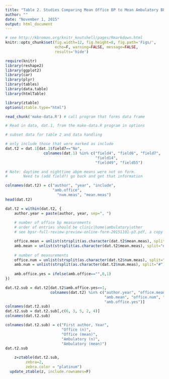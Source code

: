 ```yaml
---
title: "Table 2. Studies Comparing Mean Office BP to Mean Ambulatory BP Monitoring"
author: ""
date: "November 1, 2015"
output: html_document
---
```



```r
# see http://kbroman.org/knitr_knutshell/pages/Rmarkdown.html
knitr::opts_chunk$set(fig.width=12, fig.height=8, fig.path='Figs/',
                      echo=F, warning=FALSE, message=FALSE, 
                      results='hide')

require(knitr)
library(reshape2)
library(ggplot2)
library(car)
library(plyr)
library(tables)
library(data.table)
library(htmlTable)

library(ztable)
options(ztable.type="html")

read_chunk('make-data.R') # call program that forms data frame
```

```r
# Read in data, dat.1, from the make-data.R program in options
```

```r
# subset data for table 2 and data handling

# only include those that were marked as include
dat.t2 = dat.1[dat.1$field7=="No",
                 colnames(dat.1) %in% c("field4", "field6", "field7",
                                        "field14",
                                        "field49", "field55")                                ]

# Note: daytime and nighttime abpm means were not on form.
#       Need to (add field?) go back and get that information

colnames(dat.t2) = c("author", "year", "include", 
                     "amb.office",
                       "num.meas", "mean.meas")
head(dat.t2)

dat.t2 = within(dat.t2, {
    author.year = paste(author, year, sep=", ")
    
    # number of office bp measurements
    # order of entries should be clinic|home|ambulatory|other
    # see bpsr-full-review-preview-online-form-20151101-p3.pdf, a copy of the online form

    office.mean = unlist(strsplit(as.character(dat.t2$mean.meas), split="#"))[4] # Note: assuming other is office but may not be. Will have to go back and double check the values in the papers.
    amb.mean = unlist(strsplit(as.character(dat.t2$mean.meas), split="#"))[3]
    
    # number of measurements
    office.num = unlist(strsplit(as.character(dat.t2$num.meas), split="#"))[4]
    amb.num = unlist(strsplit(as.character(dat.t2$num.meas), split="#"))[3]
    
    amb.office.yes = ifelse(amb.office=="",0,1)
})

dat.t2.sub = dat.t2[dat.t2$amb.office.yes==1,
                    colnames(dat.t2) %in% c("author.year", "office.mean",
                                            "amb.mean", "office.num", "amb.num",
                                            "amb.office.yes")]
colnames(dat.t2.sub)
dat.t2.sub = dat.t2.sub[,c(6, 3, 5, 2, 4)]
colnames(dat.t2.sub)

colnames(dat.t2.sub) = c("First author, Year",
                         "Office (n)",
                         "Office (mean)",
                         "Ambulatory (n)",
                         "Ambulatory (mean)")
dat.t2.sub

```

```r
    z=ztable(dat.t2.sub,
         zebra=2,
         zebra.color = "platinum")
  update_ztable(z, include.rownames=F)
```
